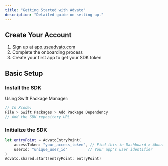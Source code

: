 ```yaml
---
title: "Getting Started with Advato"
description: "Detailed guide on setting up."
---
```


## Create Your Account

1. Sign up at [app.useadvato.com](https://app.useadvato.com)
2. Complete the onboarding process
3. Create your first app to get your SDK token

## Basic Setup

### Install the SDK

Using Swift Package Manager:

```swift
// In Xcode:
File > Swift Packages > Add Package Dependency
// Add the SDK repository URL
```

### Initialize the SDK

```swift
let entryPoint = AdvatoEntryPoint(
    accessToken: "your_access_token", // Find this in Dashboard > About App
    userId: "unique_user_id"         // Your app's user identifier
)
Advato.shared.start(entryPoint: entryPoint)
```
